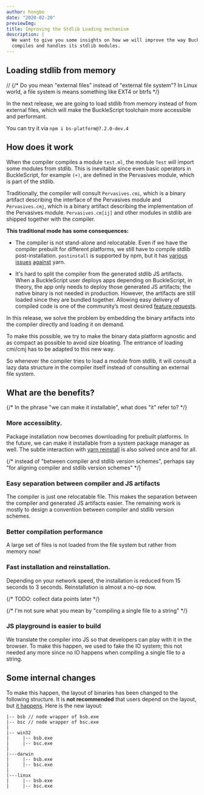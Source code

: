 ```yaml
---
author: hongbo
date: "2020-02-20"
previewImg:
title: Improving the Stdlib Loading mechanism
description: |
  We want to give you some insights on how we will improve the way BuckleScript
  compiles and handles its stdlib modules.
---
```


## Loading stdlib from memory

  // {/* Do you mean "external files" instead of "external file system"? In Linux world, a file system is means something like EXT4 or btrfs */}

In the next release, we are going to load stdlib from memory instead of from
external files, which will make the BuckleScript toolchain more accessible and
performant.

You can try it via `npm i bs-platform@7.2.0-dev.4`

## How does it work

When the compiler compiles a module `test.ml`, the module `Test` will import
some modules from stdlib. This is inevitable since even basic operators in
BuckleScript, for example `(+)`, are defined in the Pervasives module, which is
part of the stdlib.

Traditionally, the compiler will consult `Pervasives.cmi`, which is a binary
artifact describing the interface of the Pervasives module and
`Pervasives.cmj`, which is a binary artifact describing the implementation of
the Pervasives module. `Pervasives.cm[ij]` and other modules in stdlib are
shipped together with the compiler.

**This traditional mode has some consequences:**

- The compiler is not stand-alone and relocatable. Even if we have the compiler
  prebuilt for different platforms, we still have to compile stdlib
  post-installation. `postinstall` is supported by npm, but it has
  [various](https://github.com/BuckleScript/bucklescript/issues/3213)
  [issues](https://github.com/BuckleScript/bucklescript/issues/2799)
  [against](https://github.com/BuckleScript/bucklescript/issues/3254) yarn.

- It's hard to split the compiler from the generated stdlib JS artifacts. When
  a BuckleScript user deploys apps depending on BuckleScript, in theory, the app
  only needs to deploy those generated JS artifacts; the native binary is not
  needed in production. However, the artifacts are still loaded since they are
  bundled together. Allowing easy delivery of compiled code is one of the
  community’s most desired [feature
  requests](https://github.com/BuckleScript/bucklescript/issues/2772).

In this release, we solve the problem by embedding the binary artifacts into
the compiler directly and loading it on demand.

To make this possible, we try to make the binary data platform agnostic and as
compact as possible to avoid size bloating. The entrance of loading cmi/cmj has
to be adapted to this new way.

So whenever the compiler tries to load a module from stdlib, it will consult a
lazy data structure in the compiler itself instead of consulting an external
file system.

## What are the benefits?

{/* In the phrase "we can make it installable", what does "it" refer to? */}

### More accessiblity.

Package installation now becomes downloading for prebuilt platforms. In the
future, we can make it installable from a system package manager as well. The
subtle interaction with [yarn
reinstall](https://github.com/BuckleScript/bucklescript/issues/2799) is also
solved once and for all.

{/* instead of "between compiler and stdlib version schemes", perhaps say "for aligning compiler and stdlib version schemes" */}

### Easy separation between compiler and JS artifacts

The compiler is just one relocatable file. This makes the separation between
the compiler and generated JS artifacts easier. The remaining work is mostly to
design a convention between compiler and stdlib version schemes.

### Better compilation performance

A large set of files is not loaded from the file system but rather from memory
now!

### Fast installation and reinstallation.

Depending on your network speed, the installation is reduced from 15
seconds to 3 seconds. Reinstallation is almost a no-op now.

{/* TODO: collect data points later */}

{/* I'm not sure what you mean by "compiling a single file to a string" */}

### JS playground is easier to build

We translate the compiler into JS so that
developers can play with it in the browser. To make this happen, we used to
fake the IO system; this not needed any more since no IO happens when compiling
a single file to a string.

## Some internal changes

To make this happen, the layout of binaries has been changed to the following
structure. It is **not recommended** that users depend on the layout, but [it
happens](https://github.com/BuckleScript/bucklescript/pull/4170#issuecomment-586959464).
Here is the new layout:

```
|-- bsb // node wrapper of bsb.exe
|-- bsc // node wrapper of bsc.exe
|
|-- win32
|     |-- bsb.exe
|     |-- bsc.exe
|
|---darwin
|     |-- bsb.exe
|     |-- bsc.exe
|
|---linux
|     |-- bsb.exe
|     |-- bsc.exe

```
